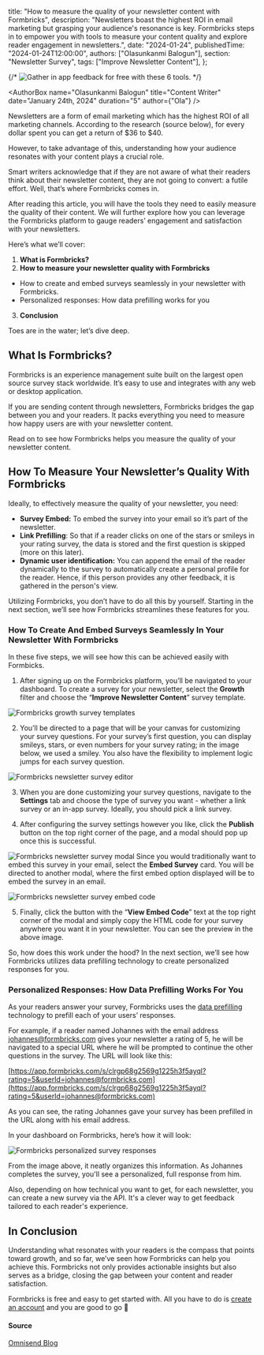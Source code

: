   title: "How to measure the quality of your newsletter content with Formbricks",
  description:
    "Newsletters boast the highest ROI in email marketing but grasping your audience's resonance is key. Formbricks steps in to empower you with tools to measure your content quality and explore reader engagement in newsletters.",
  date: "2024-01-24",
  publishedTime: "2024-01-24T12:00:00",
  authors: ["Olasunkanmi Balogun"],
  section: "Newsletter Survey",
  tags: ["Improve Newsletter Content"],
};

{/* <Image src={Header} alt="Gather in app feedback for free with these 6 tools." className="w-full rounded-lg" /> */}

<AuthorBox
  name="Olasunkanmi Balogun"
  title="Content Writer"
  date="January 24th, 2024"
  duration="5"
  author={"Ola"}
/>

Newsletters are a form of email marketing which has the highest ROI of all marketing channels. According to the research (source below), for every dollar spent you can get a return of $36 to $40.

However, to take advantage of this, understanding how your audience resonates with your content plays a crucial role.

Smart writers acknowledge that if they are not aware of what their readers think about their newsletter content, they are not going to convert: a futile effort. Well, that’s where Formbricks comes in.

After reading this article, you will have the tools they need to easily measure the quality of their content. We will further explore how you can leverage the Formbricks platform to gauge readers’ engagement and satisfaction with your newsletters.

Here’s what we’ll cover:

1. **What is Formbricks?**
2. **How to measure your newsletter quality with Formbricks**
- How to create and embed surveys seamlessly in your newsletter with Formbricks.
- Personalized responses: How data prefilling works for you

3. **Conclusion**

Toes are in the water; let’s dive deep.

## What Is Formbricks?

Formbricks is an experience management suite built on the largest open source survey stack worldwide. It’s easy to use and integrates with any web or desktop application.

If you are sending content through newsletters, Formbricks bridges the gap between you and your readers. It packs everything you need to measure how happy users are with your newsletter content.

Read on to see how Formbricks helps you measure the quality of your newsletter content.

## How To Measure Your Newsletter’s Quality With Formbricks

Ideally, to effectively measure the quality of your newsletter, you need:

- **Survey Embed:** To embed the survey into your email so it’s part of the newsletter.
- **Link Prefilling**: So that if a reader clicks on one of the stars or smileys in your rating survey, the data is stored and the first question is skipped (more on this later).
- **Dynamic user identification:** You can append the email of the reader dynamically to the survey to automatically create a personal profile for the reader. Hence, if this person provides any other feedback, it is gathered in the person's view.

Utilizing Formbricks, you don’t have to do all this by yourself. Starting in the next section, we’ll see how Formbricks streamlines these features for you.

### How To Create And Embed Surveys Seamlessly In Your Newsletter With Formbricks

In these five steps, we will see how this can be achieved easily with Formbicks.

1. After signing up on the Formbricks platform, you’ll be navigated to your dashboard. To create a survey for your newsletter, select the **Growth** filter and choose the “**Improve Newsletter Content**” survey template.

<Image
  src={YourSurveys}
  alt="Formbricks growth survey templates"
  className="w-full rounded-lg"
/>

2. You’ll be directed to a page that will be your canvas for customizing your survey questions. For your survey’s first question, you can display smileys, stars, or even numbers for your survey rating; in the image below, we used a smiley. You also have the flexibility to implement logic jumps for each survey question.

<Image
  src={NewsletterSurvey}
  alt="Formbricks newsletter survey editor"
  className="w-full rounded-lg"
/>

3. When you are done customizing your survey questions, navigate to the **Settings** tab and choose the type of survey you want - whether a link survey or an in-app survey. Ideally, you should pick a link survey.

4. After configuring the survey settings however you like, click the **Publish** button on the top right corner of the page, and a modal should pop up once this is successful.

<Image
  src={NewsletterSurveyModal}
  alt="Formbricks newsletter survey modal"
  className="w-full rounded-lg"
/>
Since you would traditionally want to embed this survey in your email, select the **Embed Survey** card. You will be directed to another modal, where the first embed option displayed will be to embed the survey in an email.

<Image
  src={NewsletterSurveyCode}
  alt="Formbricks newsletter survey embed code"
  className="w-full rounded-lg"
/>

5. Finally, click the button with the “**View Embed Code**” text at the top right corner of the modal and simply copy the HTML code for your survey anywhere you want it in your newsletter. You can see the preview in the above image.

So, how does this work under the hood? In the next section, we’ll see how Formbricks utilizes data prefilling technology to create personalized responses for you.

### Personalized Responses: How Data Prefilling Works For You

As your readers answer your survey, Formbricks uses the [data prefilling](https://formbricks.com/docs/link-surveys/data-prefilling) technology to prefill each of your users’ responses.

For example, if a reader named Johannes with the email address [johannes@formbricks.com](https://app.formbricks.com/s/clrgp68g2569g1225h3f5ayql?rating=5&userId=johannes@formbricks.com) gives your newsletter a rating of 5, he will be navigated to a special URL where he will be prompted to continue the other questions in the survey. The URL will look like this:

[https://app.formbricks.com/s/clrgp68g2569g1225h3f5ayql?rating=5&userId=johannes@formbricks.com](https://app.formbricks.com/s/clrgp68g2569g1225h3f5ayql?rating=5&userId=johannes@formbricks.com)

As you can see, the rating Johannes gave your survey has been prefilled in the URL along with his email address.

In your dashboard on Formbricks, here’s how it will look:

<Image
  src={SurveyResponses}
  alt="Formbricks personalized survey responses"
  className="w-full rounded-lg"
/>


From the image above, it neatly organizes this information. As Johannes completes the survey, you'll see a personalized, full response from him.

Also, depending on how technical you want to get, for each newsletter, you can create a new survey via the API. It's a clever way to get feedback tailored to each reader's experience.

## In Conclusion

Understanding what resonates with your readers is the compass that points toward growth, and so far, we’ve seen how Formbricks can help you achieve this. Formbricks not only provides actionable insights but also serves as a bridge, closing the gap between your content and reader satisfaction.

Formbricks is free and easy to get started with. All you have to do is [create an account](http://formbricks.com/) and you are good to go 🚀

#### Source
[Omnisend Blog](https://www.omnisend.com/blog/email-marketing-roi/#:~:text=What's%20an%20average%20email%20marketing,%2440%20for%20every%20dollar%20spent.) 
